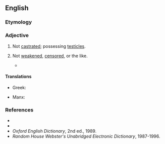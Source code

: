 ==English==

===Etymology===
{{prefix|en|un|castrated}}

===Adjective===
{{en-adj|-}}

# {{lb|en|of a male person or animal}} Not [[castrated]]; possessing [[testicles]].
# {{lb|en|figuratively}} Not [[weaken]]ed, [[censor]]ed, or the like.
#* {{RQ:Burton 1000|section=The Translator's Foreword|text=We agreed to collaborate and produce a full, complete, unvarnished, '''uncastrated''' copy of the great original.}}

====Translations====
{{trans-top|not castrated}}
* Greek: {{t|el|αμουνούχιστος}}
{{trans-mid}}
* Manx: {{t|gv|neuspoiyt}}
{{trans-bottom}}

===References===
* {{R:Webster 1828}}
* {{R:Dictionary.com}}
* ''Oxford English Dictionary'', 2nd ed., 1989.
* ''Random House Webster's Unabridged Electronic Dictionary'', 1987-1996.